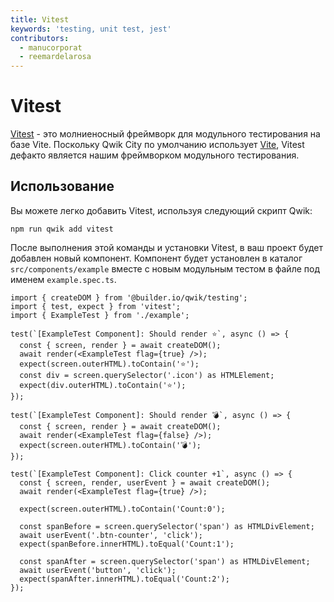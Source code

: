 ```yaml
---
title: Vitest
keywords: 'testing, unit test, jest'
contributors:
  - manucorporat
  - reemardelarosa
---
```


# Vitest

[Vitest](https://vitest.dev/) - это молниеносный фреймворк для модульного тестирования на базе Vite. Поскольку Qwik City по умолчанию использует [Vite](https://vitejs.dev/), Vitest дефакто является нашим фреймворком модульного тестирования.

## Использование

Вы можете легко добавить Vitest, используя следующий скрипт Qwik:

```shell
npm run qwik add vitest
```

После выполнения этой команды и установки Vitest, в ваш проект будет добавлен новый компонент. Компонент будет установлен в каталог `src/components/example` вместе с новым модульным тестом в файле под именем `example.spec.ts`.

```tsx
import { createDOM } from '@builder.io/qwik/testing';
import { test, expect } from 'vitest';
import { ExampleTest } from './example';

test(`[ExampleTest Component]: Should render ⭐`, async () => {
  const { screen, render } = await createDOM();
  await render(<ExampleTest flag={true} />);
  expect(screen.outerHTML).toContain('⭐');
  const div = screen.querySelector('.icon') as HTMLElement;
  expect(div.outerHTML).toContain('⭐');
});

test(`[ExampleTest Component]: Should render 💣`, async () => {
  const { screen, render } = await createDOM();
  await render(<ExampleTest flag={false} />);
  expect(screen.outerHTML).toContain('💣');
});

test(`[ExampleTest Component]: Click counter +1`, async () => {
  const { screen, render, userEvent } = await createDOM();
  await render(<ExampleTest flag={true} />);

  expect(screen.outerHTML).toContain('Count:0');

  const spanBefore = screen.querySelector('span') as HTMLDivElement;
  await userEvent('.btn-counter', 'click');
  expect(spanBefore.innerHTML).toEqual('Count:1');

  const spanAfter = screen.querySelector('span') as HTMLDivElement;
  await userEvent('button', 'click');
  expect(spanAfter.innerHTML).toEqual('Count:2');
});
```
